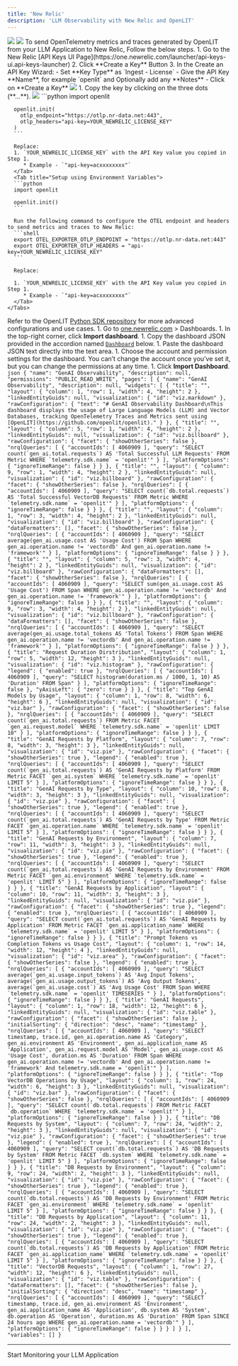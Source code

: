 ```yaml
---
title: 'New Relic'
description: 'LLM Observability with New Relic and OpenLIT'
---
```


<Frame>
  <img src="/images/new-relic-dashboard-1.png" />
  <img src="/images/new-relic-dashboard-2.png" />
</Frame>
To send OpenTelemetry metrics and traces generated by OpenLIT from your LLM Application to New Relic, Follow the below steps.
<Steps>
  <Step title="Get your New Relic Credentials">
    <Steps>
        1. Go to the New Relic [API Keys UI Page](https://one.newrelic.com/launcher/api-keys-ui.api-keys-launcher)
        2. Click **Create a Key** Button
        3. In the Create an API Key Wizard:
            - Set **Key Type** as `Ingest - License`
            - Give the API Key **Name**, for example `openlit` and Optionally add any **Notes**
            - Click on **Create a Key**
            <Frame>
            <img src="https://mintlify.s3-us-west-1.amazonaws.com/odigos/backends/images/newrelic2.png" />
            </Frame>
        1.  Copy the key by clicking on the three dots (**...**).
            <Frame>
            <img src="https://embrace.io/docs/assets/images/new_relic_api_keys-4f6f5da451f0ade8f68c4dda395c3742.png" />
            </Frame>
    </Steps>
  </Step>
  <Step title="Add the following two lines to your application code:">
    <Tabs>
      <Tab title="Setup using function arguments">
      ```python
      import openlit

      openlit.init(
        otlp_endpoint="https://otlp.nr-data.net:443", 
        otlp_headers="api-key=YOUR_NEWRELIC_LICENSE_KEY"
      )
      ```

      Replace:
      1. `YOUR_NEWRELIC_LICENSE_KEY` with the API Key value you copied in Step 1. 
         * Example - `"api-key=acxxxxxxxx"`
      </Tab>
      <Tab title="Setup using Environment Variables">
      ```python
      import openlit

      openlit.init()
      ```

      Run the following command to configure the OTEL endpoint and headers to send metrics and traces to New Relic:
      ```shell
      export OTEL_EXPORTER_OTLP_ENDPOINT = "https://otlp.nr-data.net:443"
      export OTEL_EXPORTER_OTLP_HEADERS = "api-key=YOUR_NEWRELIC_LICENSE_KEY"
      ```

      Replace:

      1. `YOUR_NEWRELIC_LICENSE_KEY` with the API Key value you copied in Step 1. 
         * Example - `"api-key=acxxxxxxxx"`
      </Tab>
    </Tabs>
  Refer to the OpenLIT [Python SDK repository](https://github.com/openlit/openlit/tree/main/sdk/python) for more advanced configurations and use cases.
  </Step>
  <Step title="Import the pre-built Dashboard">
    1. Go to [one.newrelic.com](https://one.newrelic.com/) > Dashboards.
    1. In the top-right corner, click **Import dashboard**.
    1. Copy the dashboard JSON provided in the accordion named [`Dashboard`](#dashboard) below.
    1. Paste the dashboard JSON text directly into the text area.
    1. Choose the account and permission settings for the dashboard. You can’t change the account once you’ve set it, but you can change the permissions at any time.
    1. Click **Import Dashboard**.
  <Accordion title="Dashboard">
      ```json
      {
        "name": "GenAI Observability",
        "description": null,
        "permissions": "PUBLIC_READ_WRITE",
        "pages": [
            {
            "name": "GenAI Observability",
            "description": null,
            "widgets": [
                {
                "title": "",
                "layout": {
                    "column": 1,
                    "row": 1,
                    "width": 4,
                    "height": 2
                },
                "linkedEntityGuids": null,
                "visualization": {
                    "id": "viz.markdown"
                },
                "rawConfiguration": {
                    "text": "# GenAI Observability Dashboard\nThis dashboard displays the usage of Large Language Models (LLM) and Vector Databases, tracking OpenTelemetry Traces and Metrics sent using [OpenLIT](https://github.com/openlit/openlit)."
                }
                },
                {
                "title": "",
                "layout": {
                    "column": 5,
                    "row": 1,
                    "width": 4,
                    "height": 2
                },
                "linkedEntityGuids": null,
                "visualization": {
                    "id": "viz.billboard"
                },
                "rawConfiguration": {
                    "facet": {
                    "showOtherSeries": false
                    },
                    "nrqlQueries": [
                    {
                        "accountIds": [
                        4060909
                        ],
                        "query": "SELECT count(`gen_ai.total.requests`) AS 'Total Successful LLM Requests' FROM Metric WHERE `telemetry.sdk.name` = 'openlit'"
                    }
                    ],
                    "platformOptions": {
                    "ignoreTimeRange": false
                    }
                }
                },
                {
                "title": "",
                "layout": {
                    "column": 9,
                    "row": 1,
                    "width": 4,
                    "height": 2
                },
                "linkedEntityGuids": null,
                "visualization": {
                    "id": "viz.billboard"
                },
                "rawConfiguration": {
                    "facet": {
                    "showOtherSeries": false
                    },
                    "nrqlQueries": [
                    {
                        "accountIds": [
                        4060909
                        ],
                        "query": "SELECT count(`db.total.requests`) AS 'Total Successful VectorDB Requests' FROM Metric WHERE `telemetry.sdk.name` = 'openlit'"
                    }
                    ],
                    "platformOptions": {
                    "ignoreTimeRange": false
                    }
                }
                },
                {
                "title": "",
                "layout": {
                    "column": 1,
                    "row": 3,
                    "width": 4,
                    "height": 2
                },
                "linkedEntityGuids": null,
                "visualization": {
                    "id": "viz.billboard"
                },
                "rawConfiguration": {
                    "dataFormatters": [],
                    "facet": {
                    "showOtherSeries": false
                    },
                    "nrqlQueries": [
                    {
                        "accountIds": [
                        4060909
                        ],
                        "query": "SELECT average(gen_ai.usage.cost AS 'Usage Cost') FROM Span WHERE gen_ai.operation.name != 'vectordb' And gen_ai.operation.name != 'framework'"
                    }
                    ],
                    "platformOptions": {
                    "ignoreTimeRange": false
                    }
                }
                },
                {
                "title": "",
                "layout": {
                    "column": 5,
                    "row": 3,
                    "width": 4,
                    "height": 2
                },
                "linkedEntityGuids": null,
                "visualization": {
                    "id": "viz.billboard"
                },
                "rawConfiguration": {
                    "dataFormatters": [],
                    "facet": {
                    "showOtherSeries": false
                    },
                    "nrqlQueries": [
                    {
                        "accountIds": [
                        4060909
                        ],
                        "query": "SELECT sum(gen_ai.usage.cost AS 'Usage Cost') FROM Span WHERE gen_ai.operation.name != 'vectordb' And gen_ai.operation.name != 'framework'"
                    }
                    ],
                    "platformOptions": {
                    "ignoreTimeRange": false
                    }
                }
                },
                {
                "title": "",
                "layout": {
                    "column": 9,
                    "row": 3,
                    "width": 4,
                    "height": 2
                },
                "linkedEntityGuids": null,
                "visualization": {
                    "id": "viz.billboard"
                },
                "rawConfiguration": {
                    "dataFormatters": [],
                    "facet": {
                    "showOtherSeries": false
                    },
                    "nrqlQueries": [
                    {
                        "accountIds": [
                        4060909
                        ],
                        "query": "SELECT average(gen_ai.usage.total_tokens AS 'Total Tokens') FROM Span WHERE gen_ai.operation.name != 'vectordb' And gen_ai.operation.name != 'framework'"
                    }
                    ],
                    "platformOptions": {
                    "ignoreTimeRange": false
                    }
                }
                },
                {
                "title": "Request Duration Dirstribution",
                "layout": {
                    "column": 1,
                    "row": 5,
                    "width": 12,
                    "height": 3
                },
                "linkedEntityGuids": null,
                "visualization": {
                    "id": "viz.histogram"
                },
                "rawConfiguration": {
                    "legend": {
                    "enabled": true
                    },
                    "nrqlQueries": [
                    {
                        "accountIds": [
                        4060909
                        ],
                        "query": "SELECT histogram(duration.ms / 1000, 1, 10) AS 'Duration' FROM Span"
                    }
                    ],
                    "platformOptions": {
                    "ignoreTimeRange": false
                    },
                    "yAxisLeft": {
                    "zero": true
                    }
                }
                },
                {
                "title": "Top GenAI Models by Usage",
                "layout": {
                    "column": 1,
                    "row": 8,
                    "width": 6,
                    "height": 6
                },
                "linkedEntityGuids": null,
                "visualization": {
                    "id": "viz.bar"
                },
                "rawConfiguration": {
                    "facet": {
                    "showOtherSeries": false
                    },
                    "nrqlQueries": [
                    {
                        "accountIds": [
                        4060909
                        ],
                        "query": "SELECT count(`gen_ai.total.requests`) FROM Metric FACET `gen_ai.request.model` WHERE `telemetry.sdk.name` = 'openlit' LIMIT 10"
                    }
                    ],
                    "platformOptions": {
                    "ignoreTimeRange": false
                    }
                }
                },
                {
                "title": "GenAI Requests by Platform",
                "layout": {
                    "column": 7,
                    "row": 8,
                    "width": 3,
                    "height": 3
                },
                "linkedEntityGuids": null,
                "visualization": {
                    "id": "viz.pie"
                },
                "rawConfiguration": {
                    "facet": {
                    "showOtherSeries": true
                    },
                    "legend": {
                    "enabled": true
                    },
                    "nrqlQueries": [
                    {
                        "accountIds": [
                        4060909
                        ],
                        "query": "SELECT count(`gen_ai.total.requests`) AS 'GenAI Requests by Platform' FROM Metric FACET `gen_ai.system` WHERE `telemetry.sdk.name` = 'openlit' LIMIT 5"
                    }
                    ],
                    "platformOptions": {
                    "ignoreTimeRange": false
                    }
                }
                },
                {
                "title": "GenAI Requests by Type",
                "layout": {
                    "column": 10,
                    "row": 8,
                    "width": 3,
                    "height": 3
                },
                "linkedEntityGuids": null,
                "visualization": {
                    "id": "viz.pie"
                },
                "rawConfiguration": {
                    "facet": {
                    "showOtherSeries": true
                    },
                    "legend": {
                    "enabled": true
                    },
                    "nrqlQueries": [
                    {
                        "accountIds": [
                        4060909
                        ],
                        "query": "SELECT count(`gen_ai.total.requests`) AS 'GenAI Requests by Type' FROM Metric FACET `gen_ai.operation.name` WHERE `telemetry.sdk.name` = 'openlit' LIMIT 5"
                    }
                    ],
                    "platformOptions": {
                    "ignoreTimeRange": false
                    }
                }
                },
                {
                "title": "GenAI Requests by Environment",
                "layout": {
                    "column": 7,
                    "row": 11,
                    "width": 3,
                    "height": 3
                },
                "linkedEntityGuids": null,
                "visualization": {
                    "id": "viz.pie"
                },
                "rawConfiguration": {
                    "facet": {
                    "showOtherSeries": true
                    },
                    "legend": {
                    "enabled": true
                    },
                    "nrqlQueries": [
                    {
                        "accountIds": [
                        4060909
                        ],
                        "query": "SELECT count(`gen_ai.total.requests`) AS 'GenAI Requests by Environment' FROM Metric FACET `gen_ai.environment` WHERE `telemetry.sdk.name` = 'openlit' LIMIT 5"
                    }
                    ],
                    "platformOptions": {
                    "ignoreTimeRange": false
                    }
                }
                },
                {
                "title": "GenAI Requests by Application",
                "layout": {
                    "column": 10,
                    "row": 11,
                    "width": 3,
                    "height": 3
                },
                "linkedEntityGuids": null,
                "visualization": {
                    "id": "viz.pie"
                },
                "rawConfiguration": {
                    "facet": {
                    "showOtherSeries": true
                    },
                    "legend": {
                    "enabled": true
                    },
                    "nrqlQueries": [
                    {
                        "accountIds": [
                        4060909
                        ],
                        "query": "SELECT count(`gen_ai.total.requests`) AS 'GenAI Requests by Application' FROM Metric FACET `gen_ai.application_name` WHERE `telemetry.sdk.name` = 'openlit' LIMIT 5"
                    }
                    ],
                    "platformOptions": {
                    "ignoreTimeRange": false
                    }
                }
                },
                {
                "title": "Prompt Tokens vs Completion Tokens vs Usage Cost",
                "layout": {
                    "column": 1,
                    "row": 14,
                    "width": 12,
                    "height": 4
                },
                "linkedEntityGuids": null,
                "visualization": {
                    "id": "viz.area"
                },
                "rawConfiguration": {
                    "facet": {
                    "showOtherSeries": false
                    },
                    "legend": {
                    "enabled": true
                    },
                    "nrqlQueries": [
                    {
                        "accountIds": [
                        4060909
                        ],
                        "query": "SELECT average(`gen_ai.usage.input_tokens`) AS 'Avg Input Tokens', average(`gen_ai.usage.output_tokens`) AS 'Avg Output Tokens', average(`gen_ai.usage.cost`) AS 'Avg Usage Cost' FROM Span WHERE `telemetry.sdk.name` = 'openlit' TIMESERIES "
                    }
                    ],
                    "platformOptions": {
                    "ignoreTimeRange": false
                    }
                }
                },
                {
                "title": "GenAI Requests",
                "layout": {
                    "column": 1,
                    "row": 18,
                    "width": 12,
                    "height": 6
                },
                "linkedEntityGuids": null,
                "visualization": {
                    "id": "viz.table"
                },
                "rawConfiguration": {
                    "facet": {
                    "showOtherSeries": false
                    },
                    "initialSorting": {
                    "direction": "desc",
                    "name": "timestamp"
                    },
                    "nrqlQueries": [
                    {
                        "accountIds": [
                        4060909
                        ],
                        "query": "SELECT timestamp, trace.id, gen_ai.operation.name AS 'Category', gen_ai.environment AS 'Environment', gen_ai.application_name AS 'Application', gen_ai.request.model AS 'Model', gen_ai.usage.cost AS 'Usage Cost', duration.ms AS 'Duration' FROM Span WHERE gen_ai.operation.name != 'vectordb' And gen_ai.operation.name != 'framework' And telemetry.sdk.name = 'openlit'"
                    }
                    ],
                    "platformOptions": {
                    "ignoreTimeRange": false
                    }
                }
                },
                {
                "title": "Top VectorDB Operations by Usage",
                "layout": {
                    "column": 1,
                    "row": 24,
                    "width": 6,
                    "height": 3
                },
                "linkedEntityGuids": null,
                "visualization": {
                    "id": "viz.bar"
                },
                "rawConfiguration": {
                    "facet": {
                    "showOtherSeries": false
                    },
                    "nrqlQueries": [
                    {
                        "accountIds": [
                        4060909
                        ],
                        "query": "SELECT count(`db.total.requests`) FROM Metric FACET `db.operation` WHERE `telemetry.sdk.name` = 'openlit'"
                    }
                    ],
                    "platformOptions": {
                    "ignoreTimeRange": false
                    }
                }
                },
                {
                "title": "DB Requests by System",
                "layout": {
                    "column": 7,
                    "row": 24,
                    "width": 2,
                    "height": 3
                },
                "linkedEntityGuids": null,
                "visualization": {
                    "id": "viz.pie"
                },
                "rawConfiguration": {
                    "facet": {
                    "showOtherSeries": true
                    },
                    "legend": {
                    "enabled": true
                    },
                    "nrqlQueries": [
                    {
                        "accountIds": [
                        4060909
                        ],
                        "query": "SELECT count(`db.total.requests`) AS 'DB Requests by System' FROM Metric FACET `db.system` WHERE `telemetry.sdk.name` = 'openlit' LIMIT 5"
                    }
                    ],
                    "platformOptions": {
                    "ignoreTimeRange": false
                    }
                }
                },
                {
                "title": "DB Requests by Environment",
                "layout": {
                    "column": 9,
                    "row": 24,
                    "width": 2,
                    "height": 3
                },
                "linkedEntityGuids": null,
                "visualization": {
                    "id": "viz.pie"
                },
                "rawConfiguration": {
                    "facet": {
                    "showOtherSeries": true
                    },
                    "legend": {
                    "enabled": true
                    },
                    "nrqlQueries": [
                    {
                        "accountIds": [
                        4060909
                        ],
                        "query": "SELECT count(`db.total.requests`) AS 'DB Requests by Environment' FROM Metric FACET `gen_ai.environment` WHERE `telemetry.sdk.name` = 'openlit' LIMIT 5"
                    }
                    ],
                    "platformOptions": {
                    "ignoreTimeRange": false
                    }
                }
                },
                {
                "title": "DB Requests by Application",
                "layout": {
                    "column": 11,
                    "row": 24,
                    "width": 2,
                    "height": 3
                },
                "linkedEntityGuids": null,
                "visualization": {
                    "id": "viz.pie"
                },
                "rawConfiguration": {
                    "facet": {
                    "showOtherSeries": true
                    },
                    "legend": {
                    "enabled": true
                    },
                    "nrqlQueries": [
                    {
                        "accountIds": [
                        4060909
                        ],
                        "query": "SELECT count(`db.total.requests`) AS 'DB Requests by Application' FROM Metric FACET `gen_ai.application_name` WHERE `telemetry.sdk.name` = 'openlit' LIMIT 5"
                    }
                    ],
                    "platformOptions": {
                    "ignoreTimeRange": false
                    }
                }
                },
                {
                "title": "VectorDB Requests",
                "layout": {
                    "column": 1,
                    "row": 27,
                    "width": 12,
                    "height": 6
                },
                "linkedEntityGuids": null,
                "visualization": {
                    "id": "viz.table"
                },
                "rawConfiguration": {
                    "dataFormatters": [],
                    "facet": {
                    "showOtherSeries": false
                    },
                    "initialSorting": {
                    "direction": "desc",
                    "name": "timestamp"
                    },
                    "nrqlQueries": [
                    {
                        "accountIds": [
                        4060909
                        ],
                        "query": "SELECT timestamp, trace.id, gen_ai.environment AS 'Environment', gen_ai.application_name AS 'Application', db.system AS 'System', db.operation AS 'Operation', duration.ms AS 'Duration' FROM Span SINCE 24 hours ago WHERE gen_ai.operation.name = 'vectordb'"
                    }
                    ],
                    "platformOptions": {
                    "ignoreTimeRange": false
                    }
                }
                }
            ]
            }
        ],
        "variables": []
        }
      ```
  </Accordion>

  </Step>
</Steps>


---

<CardGroup cols={2}>
<Card title="Integrations" href="/latest/integrations/introduction" icon='circle-nodes'>
Start Monitoring your LLM Application 
</Card>
</CardGroup>
